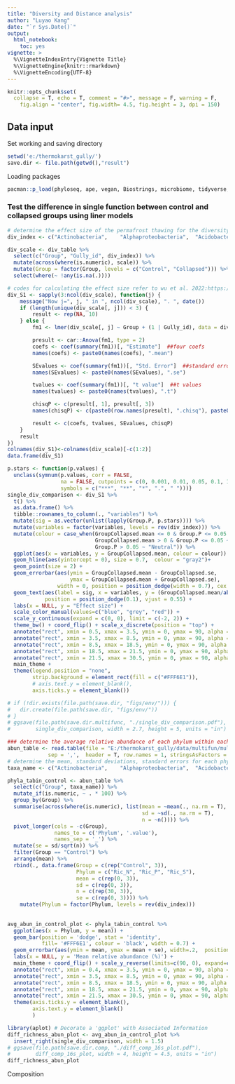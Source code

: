 ```yaml
---
title: "Diversity and Distance analysis"
author: "Luyao Kang"
date: "`r Sys.Date()`"
output:
  html_notebook:
    toc: yes
vignette: >
  %\VignetteIndexEntry{Vignette Title}
  %\VignetteEngine{knitr::rmarkdown}
  %\VignetteEncoding{UTF-8}
---
```

```r
knitr::opts_chunk$set(
  collapse = T, echo = T, comment = "#>", message = F, warning = F,
	fig.align = "center", fig.width= 4.5, fig.height = 3, dpi = 150)
```
## Data input 
Set working and saving directory
```r
setwd('e:/thermokarst_gully/')
save.dir <- file.path(getwd(),"result")
```
Loading packages
```r
pacman::p_load(phyloseq, ape, vegan, Biostrings, microbiome, tidyverse, rstatix)
```

### Test the difference in single function between control and collapsed groups using liner models
```r
# determine the effect size of the permafrost thawing for the diversity indexes
div_index <- c("Actinobacteria",	"Alphaproteobacteria",	"Acidobacteria",	"Firmicutes",	"Betaproteobacteria", "Planctomycetes",	"Gammaproteobacteria",	"Bacteroidetes",	"Deltaproteobacteria", "Ascomycota",	"Basidiomycota",	"Mortierellomycota", "Cercozoa",	"Conosa",	"Ciliophora",	"Chlorophyta",	"Apicomplexa",	"Ochrophyta",	"Pseudofungi",	"Lobosa",	"Sagenista",	"Opalozoa",	"Nematoda",	"Rotifera",	"Arthropoda",	"Annelida",	"Tardigrada", "Ric_N", "Ric_P", "Ric_S")

div_scale <- div_table %>% 
  select(c("Group", "Gully_id", div_index)) %>%
  mutate(across(where(is.numeric), scale)) %>%
  mutate(Group = factor(Group, levels = c("Control", "Collapsed"))) %>%
  select(where(~ !any(is.na(.))))

# codes for calculating the effect size refer to wu et al. 2022:https://github.com/Linwei-Wu/warming_soil_biodiversity.
div_S1 <- sapply(3:ncol(div_scale), function(j) {
    message("Now j=", j, " in ", ncol(div_scale), ". ", date())
    if (length(unique(div_scale[, j])) < 3) {
        result <- rep(NA, 10)
    } else {
        fm1 <- lmer(div_scale[, j] ~ Group + (1 | Gully_id), data = div_scale)

        presult <- car::Anova(fm1, type = 2)
        coefs <- coef(summary(fm1))[, "Estimate"]  ##four coefs
        names(coefs) <- paste0(names(coefs), ".mean")

        SEvalues <- coef(summary(fm1))[, "Std. Error"]  ##standard errors
        names(SEvalues) <- paste0(names(SEvalues), ".se")

        tvalues <- coef(summary(fm1))[, "t value"]  ##t values
        names(tvalues) <- paste0(names(tvalues), ".t")

        chisqP <- c(presult[, 1], presult[, 3])
        names(chisqP) <- c(paste0(row.names(presult), ".chisq"), paste0(row.names(presult), ".P"))

        result <- c(coefs, tvalues, SEvalues, chisqP)
    }
    result
})
colnames(div_S1)<-colnames(div_scale)[-c(1:2)]
data.frame(div_S1)
```


```r
p.stars <- function(p.values) {
  unclass(symnum(p.values, corr = FALSE, 
                 na = FALSE, cutpoints = c(0, 0.001, 0.01, 0.05, 0.1, 1),
                 symbols = c("***", "**", "*", ".", " ")))}
single_div_comparison <- div_S1 %>%
  t() %>%
  as.data.frame() %>%
  tibble::rownames_to_column(., "variables") %>%
  mutate(sig = as.vector(unlist(lapply(Group.P, p.stars)))) %>%
  mutate(variables = factor(variables, levels = rev(div_index))) %>%
  mutate(colour = case_when(GroupCollapsed.mean <= 0 & Group.P <= 0.05 ~ "Negative",
                            GroupCollapsed.mean > 0 & Group.P <= 0.05 ~ "Positvie",
                            Group.P > 0.05 ~ "Neutral")) %>%
  ggplot(aes(x = variables, y = GroupCollapsed.mean, colour = colour)) +
  geom_hline(aes(yintercept = 0), size = 0.7,  colour = "gray2")+
  geom_point(size = 2) +
  geom_errorbar(aes(ymin = GroupCollapsed.mean - GroupCollapsed.se, 
                    ymax = GroupCollapsed.mean + GroupCollapsed.se), 
                width = 0, position = position_dodge(width = 0.7), cex = 0.9) +
  geom_text(aes(label = sig, x = variables, y = (GroupCollapsed.mean/abs(GroupCollapsed.mean))*(abs(GroupCollapsed.mean) + GroupCollapsed.se)*1.2),
            position = position_dodge(0.1), vjust = 0.55) +
  labs(x = NULL, y = "Effect size") +
  scale_color_manual(values=c("blue", "grey", "red")) +
  scale_y_continuous(expand = c(0, 0), limit = c(-2, 2)) +
  theme_bw() + coord_flip() + scale_x_discrete(position = "top") +
  annotate("rect", xmin = 0.5, xmax = 3.5, ymin = 0, ymax = 90, alpha = 0.1, fill = "#ffffff") +
  annotate("rect", xmin = 3.5, xmax = 8.5, ymin = 0, ymax = 90, alpha = 0.1, fill = "#f19837") +
  annotate("rect", xmin = 8.5, xmax = 18.5, ymin = 0, ymax = 90, alpha = 0.1, fill = "#e56eee") +
  annotate("rect", xmin = 18.5, xmax = 21.5, ymin = 0, ymax = 90, alpha = 0.1, fill = "#5fb236") +
  annotate("rect", xmin = 21.5, xmax = 30.5, ymin = 0, ymax = 90, alpha = 0.1, fill = "#1ca9c9") +
  main_theme +
  theme(legend.position = "none",
        strip.background = element_rect(fill = c("#FFF6E1")),
        # axis.text.y = element_blank(),
        axis.ticks.y = element_blank())

# if (!dir.exists(file.path(save.dir, "figs/env/"))) {
#   dir.create(file.path(save.dir, "figs/env/"))
# }
# ggsave(file.path(save.dir.multifunc, "./single_div_comparison.pdf"),
#        single_div_comparison, width = 2.7, height = 5, units = "in")
```

```r
### determine the average relative abundance of each phylum within each group
abun_table <- read.table(file = "E:/thermokarst_gully/data/multifun/multifun_abundance_table_all.csv",
             sep = ',',  header = T, row.names = 1, stringsAsFactors = F)
# determine the mean, standard deviations, standard errors for each phylum
taxa_name <- c("Actinobacteria",	"Alphaproteobacteria",	"Acidobacteria",	"Firmicutes",	"Betaproteobacteria", "Planctomycetes",	"Gammaproteobacteria",	"Bacteroidetes",	"Deltaproteobacteria", "Ascomycota",	"Basidiomycota",	"Mortierellomycota", "Cercozoa",	"Conosa",	"Ciliophora",	"Chlorophyta",	"Apicomplexa",	"Ochrophyta",	"Pseudofungi",	"Lobosa",	"Sagenista",	"Opalozoa",	"Nematoda",	"Rotifera",	"Arthropoda",	"Annelida",	"Tardigrada")

phyla_tabin_control <- abun_table %>%
  select(c("Group", taxa_name)) %>%
  mutate_if(is.numeric, ~ . * 100) %>%
  group_by(Group) %>% 
  summarise(across(where(is.numeric), list(mean = ~mean(., na.rm = T), 
                                           sd = ~sd(., na.rm = T), 
                                           n = ~n()))) %>% 
  pivot_longer(cols = -c(Group), 
               names_to = c('Phylum', '.value'), 
               names_sep = '_') %>% 
  mutate(se = sd/sqrt(n)) %>%
  filter(Group == "Control") %>%
  arrange(mean) %>%
  rbind(., data.frame(Group = c(rep("Control", 3)),
                      Phylum = c("Ric_N", "Ric_P", "Ric_S"), 
                      mean = c(rep(0, 3)), 
                      sd = c(rep(0, 3)), 
                      n = c(rep(30, 3)), 
                      se = c(rep(0, 3)))) %>%
    mutate(Phylum = factor(Phylum, levels = rev(div_index)))
  
  
avg_abun_in_control_plot <- phyla_tabin_control %>%
  ggplot(aes(x = Phylum, y = mean)) +
  geom_bar(position = 'dodge', stat = 'identity', 
           fill= '#FFF6E1', colour = 'black', width = 0.7) +
  geom_errorbar(aes(ymin = mean, ymax = mean + se), width=.2,  position = position_dodge(0.7)) +
  labs(x = NULL, y = 'Mean relative abundance (%)') +
  main_theme + coord_flip() + scale_y_reverse(limits=c(90, 0), expand=c(0, 0)) +
  annotate("rect", xmin = 0.4, xmax = 3.5, ymin = 0, ymax = 90, alpha = 0.1, fill = "#ffffff") +
  annotate("rect", xmin = 3.5, xmax = 8.5, ymin = 0, ymax = 90, alpha = 0.1, fill = "#f19837") +
  annotate("rect", xmin = 8.5, xmax = 18.5, ymin = 0, ymax = 90, alpha = 0.1, fill = "#e56eee") +
  annotate("rect", xmin = 18.5, xmax = 21.5, ymin = 0, ymax = 90, alpha = 0.1, fill = "#5fb236") +
  annotate("rect", xmin = 21.5, xmax = 30.5, ymin = 0, ymax = 90, alpha = 0.1, fill = "#1ca9c9") +
  theme(axis.ticks.y = element_blank(),
        axis.text.y = element_blank()
        )
```


```r
library(aplot) # Decorate a 'ggplot' with Associated Information
diff_richness_abun_plot <- avg_abun_in_control_plot %>%
  insert_right(single_div_comparison, width = 1.5)
# ggsave(file.path(save.dir.comp, "./diff_comp_16s_plot.pdf"),
#        diff_comp_16s_plot, width = 4, height = 4.5, units = "in")
diff_richness_abun_plot
```

Composition
```r

```

